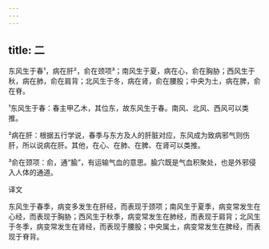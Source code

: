 ```yaml
---
---
---
```

title: 二
---




东风生于春¹，病在肝²，俞在颈项³；南风生于夏，病在心，俞在胸胁；西风生于秋，病在肺，俞在肩背；北风生于冬，病在肾，俞在腰股；中央为土，病在脾，俞在脊。

¹东风生于春：春主甲乙木，其位东，故东风生于春。南风、北风、西风可以类推。

²病在肝：根据五行学说，春季与东方及人的肝脏对应，东风成为致病邪气则伤肝，所以说病在肝。其他，在心、在肺、在脾、在肾可以类推。

³俞在颈项：俞，通“腧”，有运输气血的意思。腧穴既是气血积聚处，也是外邪侵入人体的通道。

译文

东风生于春季，病变多发生在肝经，而表现于颈项；南风生于夏季，病变常发生在心经，而表现于胸胁；西风生于秋季，病变常发生在肺经，而表现于肩背；北风生于冬季，病变常发生在肾经，而表现于腰股；中央属土，病变常发生在脾经，而表现于脊背。